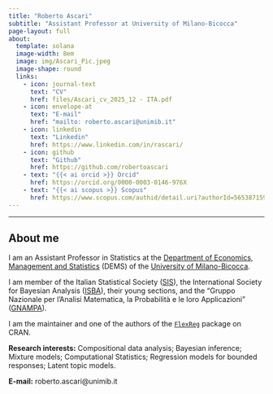---
title: "Roberto Ascari"
subtitle: "Assistant Professor at University of Milano-Bicocca"
page-layout: full
about:
  template: solana
  image-width: 8em
  image: img/Ascari_Pic.jpeg
  image-shape: round
  links:
    - icon: journal-text
      text: "CV"
      href: files/Ascari_cv_2025_12 - ITA.pdf
    - icon: envelope-at
      text: "E-mail"
      href: "mailto: roberto.ascari@unimib.it"
    - icon: linkedin
      text: "Linkedin"
      href: https://www.linkedin.com/in/rascari/
    - icon: github
      text: "Github"
      href: https://github.com/robertoascari
    - text: "{{< ai orcid >}} Orcid"
      href: https://orcid.org/0000-0003-0146-976X
    - text: "{{< ai scopus >}} Scopus"
      href: https://www.scopus.com/authid/detail.uri?authorId=56538715900
---

<!-- {{< fa brands orcid >}} -->

<!-- {{< ai orcid >}} -->

------------------------------------------------------------------------

## About me

I am an Assistant Professor in Statistics at the [Department of Economics, Management and Statistics](https://www.dems.unimib.it/en) (DEMS) of the [University of Milano-Bicocca](https://en.unimib.it).

I am member of the Italian Statistical Society ([SIS](https://www.sis-statistica.it/)), the International Society for Bayesian Analysis ([ISBA](https://bayesian.org/)), their young sections, and the "Gruppo Nazionale per l’Analisi Matematica, la Probabilità e le loro Applicazioni" ([GNAMPA](https://www.altamatematica.it/gnampa/)).

I am the maintainer and one of the authors of the [`FlexReg`](https://cran.r-project.org/web/packages/FlexReg/index.html) package on CRAN.

[**Research interests:**]{.text-primary} Compositional data analysis; Bayesian inference; Mixture models; Computational Statistics; Regression models for bounded responses; Latent topic models.

[**E-mail:**]{.text-primary} roberto.ascari\@unimib.it
